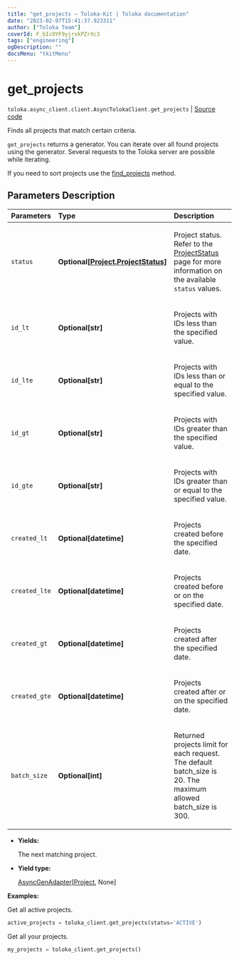 ```yaml
---
title: "get_projects — Toloka-Kit | Toloka documentation"
date: "2023-02-07T15:41:37.923311"
author: ["Toloka Team"]
coverId: F_bIcOYF9yjrxkPZrXc3
tags: ["engineering"]
ogDescription: ""
docsMenu: "tkitMenu"
---
```


# get_projects
`toloka.async_client.client.AsyncTolokaClient.get_projects` | [Source code](https://github.com/Toloka/toloka-kit/blob/v1.1.3/src/client/__init__.py#L0)

Finds all projects that match certain criteria.

`get_projects` returns a generator. You can iterate over all found projects using the generator. Several requests to the Toloka server are possible while iterating.

If you need to sort projects use the [find_projects](/docs-new/toloka-kit/reference/toloka.client.TolokaClient.find_projects) method.

## Parameters Description

| Parameters | Type | Description |
| :----------| :----| :-----------|
`status`|**Optional\[[Project.ProjectStatus](/docs-new/toloka-kit/reference/toloka.client.project.Project.ProjectStatus)\]**|<p>Project status. Refer to the [ProjectStatus](/docs-new/toloka-kit/reference/toloka.client.project.Project.ProjectStatus) page for more information on the available `status` values.</p>
`id_lt`|**Optional\[str\]**|<p>Projects with IDs less than the specified value.</p>
`id_lte`|**Optional\[str\]**|<p>Projects with IDs less than or equal to the specified value.</p>
`id_gt`|**Optional\[str\]**|<p>Projects with IDs greater than the specified value.</p>
`id_gte`|**Optional\[str\]**|<p>Projects with IDs greater than or equal to the specified value.</p>
`created_lt`|**Optional\[datetime\]**|<p>Projects created before the specified date.</p>
`created_lte`|**Optional\[datetime\]**|<p>Projects created before or on the specified date.</p>
`created_gt`|**Optional\[datetime\]**|<p>Projects created after the specified date.</p>
`created_gte`|**Optional\[datetime\]**|<p>Projects created after or on the specified date.</p>
`batch_size`|**Optional\[int\]**|<p>Returned projects limit for each request. The default batch_size is 20. The maximum allowed batch_size is 300.</p>

* **Yields:**

  The next matching project.

* **Yield type:**

  [AsyncGenAdapter](/docs-new/toloka-kit/reference/toloka.util.async_utils.AsyncGenAdapter)\[[Project](/docs-new/toloka-kit/reference/toloka.client.project.Project), None\]

**Examples:**

Get all active projects.

```python
active_projects = toloka_client.get_projects(status='ACTIVE')
```

Get all your projects.

```python
my_projects = toloka_client.get_projects()
```

